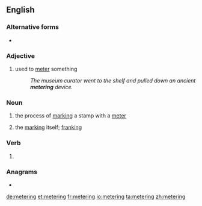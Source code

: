 ==English==

===Alternative forms===
* {{l|en|metering}}

===Adjective===
{{en-adj|-}}

# used to [[meter]] something
#: ''The museum curator went to the shelf and pulled down an ancient '''metering''' device.''

===Noun===
{{en-noun}}
# {{label|en|chiefly|US}} the process of [[mark]]ing a stamp with a [[meter]]
# {{label|en|chiefly|US}} the [[mark]]ing itself; [[franking]]

===Verb===
{{head|en|present participle}}

# {{present participle of|meter|lang=en|nocat=1}}

===Anagrams===
* {{l|en|regiment}}

[[de:metering]]
[[et:metering]]
[[fr:metering]]
[[io:metering]]
[[ta:metering]]
[[zh:metering]]